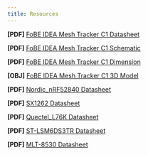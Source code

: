 ```yaml
---
title: Resources
---
```


**[PDF]** [FoBE IDEA Mesh Tracker C1 Datasheet](/assets/files/f2102/f2102.prj.datasheet.r1lg.pdf)

**[PDF]** [FoBE IDEA Mesh Tracker C1 Schematic](/assets/files/f2102/f2102.prj.sch.r1lg.pdf)

**[PDF]** [FoBE IDEA Mesh Tracker C1 Dimension](/assets/files/f2102/f2102.prj.dim.r1lg.pdf)

**[OBJ]** [FoBE IDEA Mesh Tracker C1 3D Model](/assets/files/f2102/f2102.prj.model.r1lg.obj)

**[PDF]** [Nordic_nRF52840 Datasheet](https://docs.nordicsemi.com/bundle/ps_nrf52840/page/keyfeatures_html5.html)

**[PDF]** [SX1262 Datasheet](https://www.semtech.com/products/wireless-rf/lora-transceivers/sx1262)

**[PDF]** [Quectel_L76K Datasheet](https://files.waveshare.com/upload/d/db/Quectel_L76K_Hardware_Design_V1.0.pdf)

**[PDF]** [ST-LSM6DS3TR Datasheet](https://atta.szlcsc.com/upload/public/pdf/source/20180410/C95230_E9546B888C12D8CC6F7F231B3BE24882.pdf)

**[PDF]** [MLT-8530 Datasheet](https://atta.szlcsc.com/upload/public/pdf/source/20170522/1495448322339.pdf)